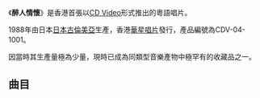 {{Infobox album <!-- See Wikipedia:WikiProject_Albums -->
| name     = 醉人情懷
| type     = 專輯
| artist   = [[梅艷芳|梅艷芳]]
| cover    = 
| released = 1988年
| recorded = 1988年
| genre    = [[粵語流行音樂|粵語流行音樂]]
| length   = 
| label    = [[華星唱片|華星唱片]]
| language = [[粵語|粵語]]
<!-- 未知參數 | number   = CDV-04-1001 -->
}}
《'''醉人情懷'''》是香港首張以[[CD_Video|CD Video]]形式推出的粵語唱片。

1988年由日本[[日本古倫美亞|日本古倫美亞]]生產，香港[[華星唱片|華星唱片]]發行，產品編號為CDV-04-1001。

因當時其生產量極為少量，現時已成為同類型音樂產物中極罕有的收藏品之一。

==曲目==
{{tracklist
| headline = Video
| title1 = 胭脂扣
| note1 = 音樂錄像帶
| music1 = [[黎小田|黎小田]]
| lyrics1 = 鄧景生
}}
{{tracklist
| headline = Audio
| title2 = 玫瑰、玫瑰、我愛你
| music2 = [[陳歌辛|陳歌辛]]
| lyrics2 = [[黃霑|黃霑]]

| title3 = 不了情
| music3 = [[王福齡|王福齡]]
| lyrics3 = 薛志雄

| title4 = 夜香港
| music4 = 林枚
| lyrics4 = 范煙橋
}}

{{梅艷芳}}